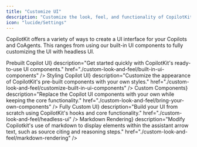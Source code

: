 ```yaml
---
title: "Customize UI"
description: "Customize the look, feel, and functionality of CopilotKit's UI components."
icon: "lucide/Settings"
---
```


CopilotKit offers a variety of ways to create a UI interface for your Copilots and CoAgents. This ranges
from using our built-in UI components to fully customizing the UI with headless UI.

<Cards>
  <Card
    className="border border-gray-300 hover:border-gray-400 transition-colors"
    title={<div className="mb-3"><MessageCircleIcon className="inline mr-2" />Prebuilt Copilot UI</div>}
    description="Get started quickly with CopilotKit's ready-to-use UI components."
    href="./custom-look-and-feel/built-in-ui-components"
  />
  <Card
    className="border border-gray-300 hover:border-gray-400 transition-colors"
    title={<div className="mb-3"><BrushIcon className="inline mr-2" />Styling Copilot UI</div>}
    description="Customize the appearance of CopilotKit's pre-built components with your own styles."
    href="./custom-look-and-feel/customize-built-in-ui-components"
  />
  <Card
    className="border border-gray-300 hover:border-gray-400 transition-colors"
    title={<div className="mb-3"><PuzzleIcon className="inline mr-2" />Custom Components</div>}
    description="Replace the Copilot UI components with your own while keeping the core functionality."
    href="./custom-look-and-feel/bring-your-own-components"
  />
  <Card
    className="border border-gray-300 hover:border-gray-400 transition-colors"
    title={<div className="mb-3"><SettingsIcon className="inline mr-2" />Fully Custom UI</div>}
    description="Build your UI from scratch using CopilotKit's hooks and core functionality."
    href="./custom-look-and-feel/headless-ui"
  />
  <Card
    className="border border-gray-300 hover:border-gray-400 transition-colors"
    title={<div className="mb-3"><SettingsIcon className="inline mr-2" />Markdown Rendering</div>}
    description="Modify Copilotkit's use of markdown to display elements within the assistant arrow text, such as source citing and reasoning steps."
    href="./custom-look-and-feel/markdown-rendering"
  />
</Cards>